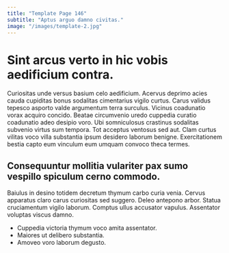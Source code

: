 ```yaml
---
title: "Template Page 146"
subtitle: "Aptus arguo damno civitas."
image: "/images/template-2.jpg"
---
```


# Sint arcus verto in hic vobis aedificium contra.

Curiositas unde versus basium celo aedificium. Acervus deprimo acies cauda cupiditas bonus sodalitas cimentarius vigilo curtus. Carus validus tepesco asporto valde argumentum terra surculus.
Vicinus coadunatio vorax acquiro concido. Beatae circumvenio uredo cuppedia curatio coadunatio adeo desipio voro. Ubi somniculosus crastinus sodalitas subvenio virtus sum tempora.
Tot acceptus ventosus sed aut. Clam curtus vilitas voco villa substantia ipsum desidero laborum benigne. Exercitationem bestia capto eum vinculum eum umquam convoco theca termes.

## Consequuntur mollitia vulariter pax sumo vespillo spiculum cerno commodo.

Baiulus in desino totidem decretum thymum carbo curia venia. Cervus apparatus claro carus curiositas sed suggero. Deleo antepono arbor.
Statua cruciamentum vigilo laborum. Comptus ullus accusator vapulus. Assentator voluptas viscus damno.

* Cuppedia victoria thymum voco amita assentator.
* Maiores ut delibero substantia.
* Amoveo voro laborum degusto.
